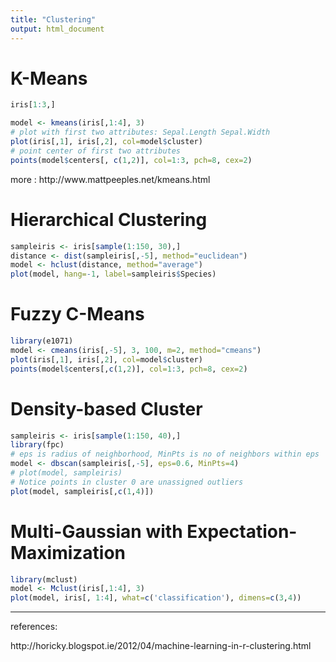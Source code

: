 ---
title: "Clustering"
output: html_document
---


# K-Means

```{r, warning=F}
iris[1:3,]

model <- kmeans(iris[,1:4], 3)
# plot with first two attributes: Sepal.Length Sepal.Width 
plot(iris[,1], iris[,2], col=model$cluster)
# point center of first two attributes
points(model$centers[, c(1,2)], col=1:3, pch=8, cex=2)

```


more : http://www.mattpeeples.net/kmeans.html

# Hierarchical Clustering

```{r}
sampleiris <- iris[sample(1:150, 30),]
distance <- dist(sampleiris[,-5], method="euclidean")
model <- hclust(distance, method="average")
plot(model, hang=-1, label=sampleiris$Species)
```

# Fuzzy C-Means

```{r, warning=F}
library(e1071)
model <- cmeans(iris[,-5], 3, 100, m=2, method="cmeans")
plot(iris[,1], iris[,2], col=model$cluster)
points(model$centers[,c(1,2)], col=1:3, pch=8, cex=2)

```

# Density-based Cluster

```{r, warning=F}
sampleiris <- iris[sample(1:150, 40),]
library(fpc)
# eps is radius of neighborhood, MinPts is no of neighbors within eps
model <- dbscan(sampleiris[,-5], eps=0.6, MinPts=4)
# plot(model, sampleiris)
# Notice points in cluster 0 are unassigned outliers
plot(model, sampleiris[,c(1,4)])

```

# Multi-Gaussian with Expectation-Maximization

```{r, warning=F}
library(mclust)
model <- Mclust(iris[,1:4], 3)
plot(model, iris[, 1:4], what=c('classification'), dimens=c(3,4))
```

----------

references: 

http://horicky.blogspot.ie/2012/04/machine-learning-in-r-clustering.html


